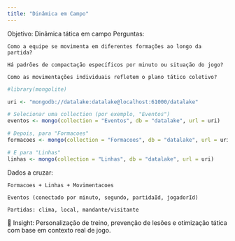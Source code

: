 ```yaml
---
title: "Dinâmica em Campo"
---
```


Objetivo: Dinâmica tática em campo
Perguntas:

    Como a equipe se movimenta em diferentes formações ao longo da partida?

    Há padrões de compactação específicos por minuto ou situação do jogo?

    Como as movimentações individuais refletem o plano tático coletivo?

```r
#library(mongolite)

uri <- "mongodb://datalake:datalake@localhost:61000/datalake"

# Selecionar uma collection (por exemplo, "Eventos")
eventos <- mongo(collection = "Eventos", db = "datalake", url = uri)

# Depois, para "Formacoes"
formacoes <- mongo(collection = "Formacoes", db = "datalake", url = uri)

# E para "Linhas"
linhas <- mongo(collection = "Linhas", db = "datalake", url = uri)
```

Dados a cruzar:

    Formacoes + Linhas + Movimentacoes

    Eventos (conectado por minuto, segundo, partidaId, jogadorId)

    Partidas: clima, local, mandante/visitante

📌 Insight: Personalização de treino, prevenção de lesões e otimização tática com base em contexto real de jogo.

